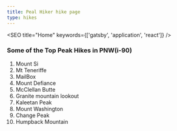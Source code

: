 ```yaml
---
title: Peal Hiker hike page
type: hikes
---
```




<SEO title="Home" keywords={['gatsby', 'application', 'react']} />

### Some of the Top Peak Hikes in PNW(i-90)
  1. Mount Si
  2. Mt Teneriffe
  3. MailBox
  4. Mount Defiance
  5. McClellan Butte
  6. Granite mountain lookout
  7. Kaleetan Peak
  8. Mount Washington 
  9. Change Peak
  10. Humpback Mountain



